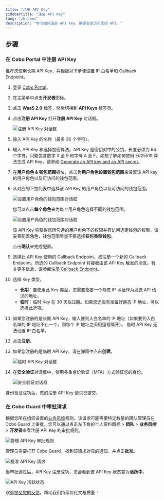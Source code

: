 ```yaml
---
title: "注册 API Key"
sidebarTitle: "注册 API Key"
lang: "zh-hans"
description: "学习如何注册 API Key，确保安全访问您的 API。"
---
```


## 步骤

### 在 Cobo Portal 中注册 API Key

<Note>推荐您使用长期 API Key，并根据以下步骤设置 IP 白名单和 Callback Endpoint。</Note>

1. 登录 [Cobo Portal](https://portal.cobo.com/login)。
2. 在主菜单中点击**开发者**图标。
3. 点击 **WaaS 2.0** 标签，然后切换到 **API Keys** 标签页。
4. 点击**注册 API Key** 打开**注册 API Key** 对话框。

    <img src="/cn/images/developer-console/create_api_key.png" className="screenshot_modal" alt="注册 API Key 对话框" />

5. 输入 API Key 的名称（最多 30 个字符）。
6. 输入 API Key 和选择加密算法。API Key 是密钥对中的公钥，长度必须为 64 个字符，只能包含数字 0 至 9 和字母 A 至 F。如想了解如何使用 Ed25519 算法生成 API Key，请参阅 [Generate an API key and an API secret](https://www.cobo.com/developers/v2/guides/overview/cobo-auth#generate-an-api-key-and-an-api-secret)。
7. 在**用户角色 & 钱包范围**板块，点击**为用户角色设置钱包范围**来设置该 API key 的用户角色以及可访问的钱包范围。
8. 从对应的下拉列表中选择该 API Key 的用户角色以及可访问的钱包范围。

    <img src="/cn/images/developer-console/user_role_1.png" className="screenshot_modal" alt="设置用户角色的钱包范围对话框" />

    您可以点击**每个角色**来为每个用户角色选择不同的钱包范围。

    <img src="/cn/images/developer-console/user_role_2.png" className="screenshot_modal" alt="设置用户角色的钱包范围对话框" />

    <Note>该 API Key 将获得您所勾选的用户角色下的权限并有访问选定钱包的权限。请妥善配置角色，钱包范围尽量不要选择**任何类型钱包**。</Note>

    点击**确认**来完成配置。

9. 选择此 API Key 使用的 Callback Endpoint，或注册一个新的 Callback Endpoint。所选的 Callback Endpoint 将接收由该 API Key 触发的消息。有关更多信息，请参阅[注册 Callback Endpoint](/cn/portal/developer-console/callbacks-register)。
10. 选择 Key 类型。
    - **长期**：要使用此 Key 类型，您需要指定一个静态 IP 地址作为发送 API 请求的地址。
    - **临时**：临时 Key 在 30 天后过期。如果您还没有准备好静态 IP 地址，可以选择此选项。
11. 如果您注册的是长期 API Key，输入要列入白名单的 IP 地址（如果要列入白名单的 IP 地址不止一个，则每个 IP 地址之间用逗号隔开）。
    <Info>临时 API Key 无法设置 IP 白名单。</Info>
12. 点击**注册**。
13. 如果您注册的是临时 API Key，请在弹窗中点击**创建**。

    <img src="/cn/images/developer-console/temporary.png" className="screenshot_modal" alt="临时 API Key 对话框" />

14. 在**安全验证**对话框中，使用多重身份验证（MFA）方式验证您的身份。

    <img src="/cn/images/developer-console/verify.png" className="screenshot_modal" alt="安全验证对话框" />

身份验证成功后，您的注册 API Key 请求已提交。

### 在 Cobo Guard 中审批请求
根据您所在组织设置的[业务风控](/cn/portal/organization/governance-intro)规则，该请求可能需要特定数量的团队管理员在 Cobo Guard 上审批。您可以通过点击左下角的个人资料图标 > **团队** > **业务风控** > **开发者**查看注册 API Key 的审批规则。

<img src="/cn/images/developer-console/manage-api.png" className="screenshot_full_screen" alt="管理 API Key 审批规则" />

管理员需要打开 Cobo Guard，找到该请求对应的通知，并点击**批准**。

<img src="/cn/images/developer-console/approve.png" className="screenshot_modal" alt="批准 API Key 请求" />

当审批通过后，API Key 注册成功，您会看到该 API Key 状态变为**活跃中**。

<img src="/cn/images/developer-console/active.png" className="screenshot_full_screen" alt="API Key 活跃状态" />

<Tip>欢迎[提交您的反馈](https://forms.zohopublic.com/cobo/form/DocumentFeedbackForm/formperma/QvLOhxJv1_JMsJ-1dleZ8Itb_7rzN-LtgvsDdxosoVI?referrername=manuals)，帮助我们持续优化文档质量！</Tip>